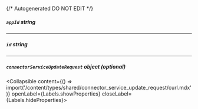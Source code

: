 {/* Autogenerated DO NOT EDIT  */}

##### `appId` _string_

---
##### `id` _string_

---
##### `connectorServiceUpdateRequest` _object (optional)_
<Collapsible content={() => import('/content/types/shared/connector_service_update_request/curl.mdx')} openLabel={Labels.showProperties} closeLabel={Labels.hideProperties}>
</Collapsible>


